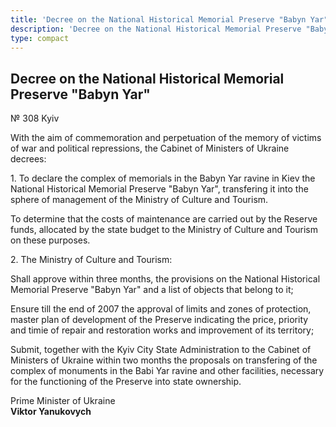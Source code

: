 ```yaml
---
title: 'Decree on the National Historical Memorial Preserve "Babyn Yar"'
description: 'Decree on the National Historical Memorial Preserve "Babyn Yar"'
type: compact
---
```


## Decree on the National Historical Memorial Preserve "Babyn Yar"

№ 308 Kyiv

With the aim of commemoration and perpetuation of the memory of victims of war
and political repressions, the Cabinet of Ministers of Ukraine decrees:

1\. To declare the complex of memorials in the Babyn Yar ravine in Kiev the
National Historical Memorial Preserve "Babyn Yar", transfering it into the
sphere of management of the Ministry of Culture and Tourism.

To determine that the costs of maintenance are carried out by the Reserve funds,
allocated by the state budget to the Ministry of Culture and Tourism on these
purposes.

2\. The Ministry of Culture and Tourism:

Shall approve within three months, the provisions on the National Historical
Memorial Preserve "Babyn Yar" and a list of objects that belong to it;

Ensure till the end of 2007 the approval of limits and zones of protection,
master plan of development of the Preserve indicating the price, priority and
timie of repair and restoration works and improvement of its territory;

Submit, together with the Kyiv City State Administration to the Cabinet of
Ministers of Ukraine within two months the proposals on transfering of the
complex of monuments in the Babi Yar ravine and other facilities, necessary for
the functioning of the Preserve into state ownership.

Prime Minister of Ukraine\
**Viktor Yanukovych**

